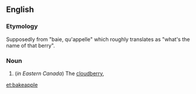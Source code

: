 ==English==

===Etymology===
Supposedly from {{etyl|fr|en}} "baie, qu'appelle" which roughly translates as "what's the name of that berry".

===Noun===
{{en-noun}}

# (''in Eastern Canada'') The [[cloudberry]], {{taxlink|Rubus chamaemorus|species|noshow=1}}

[[et:bakeapple]]